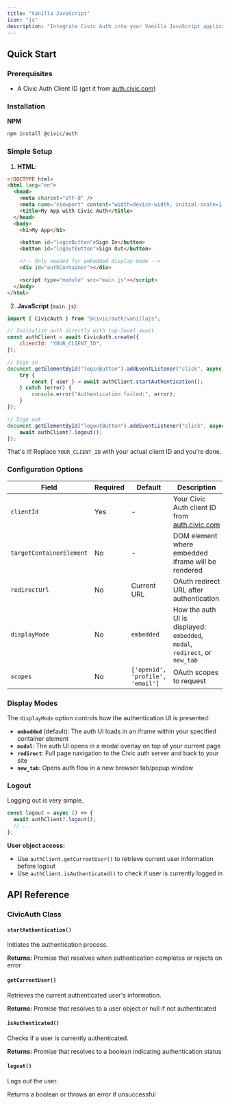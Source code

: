 ```yaml
---
title: "Vanilla JavaScript"
icon: "js"
description: "Integrate Civic Auth into your Vanilla JavaScript application with just a few lines of code."
---
```


## Quick Start

### Prerequisites

- A Civic Auth Client ID (get it from [auth.civic.com](https://auth.civic.com))

### Installation

**NPM**

```bash
npm install @civic/auth
```

### Simple Setup

1. **HTML**:

```html
<!DOCTYPE html>
<html lang="en">
  <head>
    <meta charset="UTF-8" />
    <meta name="viewport" content="width=device-width, initial-scale=1.0" />
    <title>My App with Civic Auth</title>
  </head>
  <body>
    <h1>My App</h1>

    <button id="loginButton">Sign In</button>
    <button id="logoutButton">Sign Out</button>

    <!-- Only needed for embedded display mode -->
    <div id="authContainer"></div>

    <script type="module" src="main.js"></script>
  </body>
</html>
```

2. **JavaScript** (`main.js`):

```javascript
import { CivicAuth } from "@civic/auth/vanillajs";

// Initialize auth directly with top-level await
const authClient = await CivicAuth.create({
    clientId: "YOUR_CLIENT_ID",
});

// Sign in
document.getElementById("loginButton").addEventListener("click", async () => {
    try {
        const { user } = await authClient.startAuthentication();
    } catch (error) {
        console.error("Authentication failed:", error);
    }
});

// Sign out
document.getElementById("logoutButton").addEventListener("click", async () => {
    await authClient?.logout();
});

````

That's it! Replace `YOUR_CLIENT_ID` with your actual client ID and you're done.

### Configuration Options

| Field                    | Required | Default                          | Description                                                                 |
| ------------------------ | -------- | -------------------------------- | --------------------------------------------------------------------------- |
| `clientId`               | Yes      | -                                | Your Civic Auth client ID from [auth.civic.com](https://auth.civic.com)     |
| `targetContainerElement` | No       | -                                | DOM element where embedded iframe will be rendered                          |
| `redirectUrl`            | No       | Current URL                      | OAuth redirect URL after authentication                                     |
| `displayMode`            | No       | `embedded`                       | How the auth UI is displayed: `embedded`, `modal`, `redirect`, or `new_tab` |
| `scopes`                 | No       | `['openid', 'profile', 'email']` | OAuth scopes to request                                                     |

### Display Modes

The `displayMode` option controls how the authentication UI is presented:

- **`embedded`** (default): The auth UI loads in an iframe within your specified container element
- **`modal`**: The auth UI opens in a modal overlay on top of your current page
- **`redirect`**: Full page navigation to the Civic auth server and back to your site
- **`new_tab`**: Opens auth flow in a new browser tab/popup window

### Logout

Logging out is very simple.

```javascript
const logout = async () => {
  await authClient?.logout();
  // ...
};
```

**User object access:**

- Use `authClient.getCurrentUser()` to retrieve current user information before logout
- Use `authClient.isAuthenticated()` to check if user is currently logged in

## API Reference

### CivicAuth Class

#### `startAuthentication()`

Initiates the authentication process.

**Returns:** Promise that resolves when authentication completes or rejects on error

#### `getCurrentUser()`

Retrieves the current authenticated user's information.

**Returns:** Promise that resolves to a user object or null if not authenticated

#### `isAuthenticated()`

Checks if a user is currently authenticated.

**Returns:** Promise that resolves to a boolean indicating authentication status

#### `logout()`

Logs out the user.

Returns a boolean or throws an error if unsuccessful
